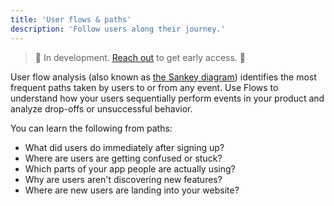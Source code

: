 ```yaml
---
title: 'User flows & paths'
description: 'Follow users along their journey.'
---
```


> 🚧 In development. <a href="https://cal.com/formo/30min">Reach out</a> to get early access. 🚧

User flow analysis (also known as [the Sankey diagram](https://en.wikipedia.org/wiki/Sankey_diagram)) identifies the most frequent paths taken by users to or from any event. Use Flows to understand how your users sequentially perform events in your product and analyze drop-offs or unsuccessful behavior.

You can learn the following from paths:
- What did users do immediately after signing up?
- Where are users are getting confused or stuck?
- Which parts of your app people are actually using?
- Why are users aren't discovering new features?
- Where are new users are landing into your website?
